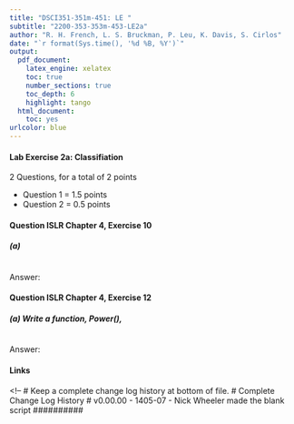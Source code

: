 ```yaml
---
title: "DSCI351-351m-451: LE "
subtitle: "2200-353-353m-453-LE2a"
author: "R. H. French, L. S. Bruckman, P. Leu, K. Davis, S. Cirlos"
date: "`r format(Sys.time(), '%d %B, %Y')`"
output: 
  pdf_document:
    latex_engine: xelatex
    toc: true
    number_sections: true
    toc_depth: 6
    highlight: tango
  html_document:
    toc: yes
urlcolor: blue
---
```


<!--
# Script Name: 
# Authors: Roger H. French
# License: Creative Commons Attribution-ShareAlike 4.0 International License.
##########
# Latest Changelog Entires:
# v0.00.01 - 1501cwru-dsci-NAMEIT.RMD - Roger French started this blank Rmd
##########

# Rmd code goes below the comment marker!
-->


\setcounter{section}{2}
\setcounter{subsection}{1}
\setcounter{subsubsection}{0}

#### Lab Exercise 2a: Classifiation

2 Questions, for a total of 2 points

  - Question 1 = 1.5 points
  - Question 2 = 0.5 points

#### Question ISLR Chapter 4, Exercise 10


    
##### (a) 

```r

```

Answer: 



#### Question ISLR Chapter 4, Exercise 12



##### (a) Write a function, Power(), 

  
  
```r

```

Answer:   



#### Links
 


<!--
# Keep a complete change log history at bottom of file.
# Complete Change Log History
# v0.00.00 - 1405-07 - Nick Wheeler made the blank script
##########

